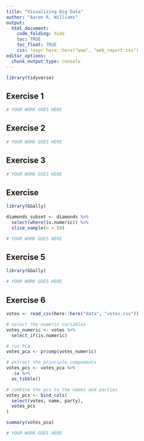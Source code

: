 ```yaml
---
title: "Visualizing Big Data"
author: "Aaron R. Williams"
output:
  html_document:
    code_folding: hide
    toc: TRUE
    toc_float: TRUE
    css: !expr here::here("www", "web_report.css")
editor_options:
  chunk_output_type: console
---
```


```r
library(tidyverse)

```

## Exercise 1

```r
# YOUR WORK GOES HERE

```

## Exercise 2

```r
# YOUR WORK GOES HERE

```

## Exercise 3

```r
# YOUR WORK GOES HERE

```

## Exercise

```r
library(GGally)

diamonds_subset <- diamonds %>%
  select(where(is.numeric)) %>%
  slice_sample(n = 50) 

# YOUR WORK GOES HERE

```

## Exercise 5

```r
library(GGally)

# YOUR WORK GOES HERE

```

## Exercise 6

```r
votes <- read_csv(here::here("data", "votes.csv"))

# select the numeric variables
votes_numeric <- votes %>%
  select_if(is.numeric)

# run PCA
votes_pca <- prcomp(votes_numeric)

# extract the principle components
votes_pcs <- votes_pca %>%
  .$x %>%
  as_tibble()

# combine the pcs to the names and parties
votes_pcs <- bind_cols(
  select(votes, name, party),
  votes_pcs
)

summary(votes_pca)

```

```r
# YOUR WORK GOES HERE

```
